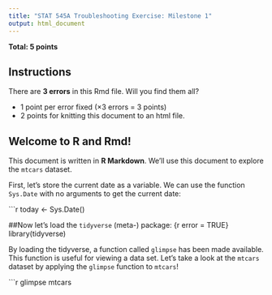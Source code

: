 ---
title: "STAT 545A Troubleshooting Exercise: Milestone 1"
output: html_document
---

__Total: 5 points__

## Instructions

There are **3 errors** in this Rmd file. Will you find them all?

- 1 point per error fixed ($\times 3$ errors = 3 points)
- 2 points for knitting this document to an html file. 

## Welcome to R and Rmd!

This document is written in **R Markdown**. We'll use this document to explore the `mtcars` dataset.

First, let's store the current date as a variable. We can use the function `Sys.Date` with no arguments to get the current date:

```{r, error = TRUE}
today <- Sys.Date()

##Now let's load the `tidyverse` (meta-) package:
{r error = TRUE}
library(tidyverse)


By loading the tidyverse, a function called `glimpse` has been made available. This function is useful for viewing a data set. Let's take a look at the `mtcars` dataset by applying the `glimpse` function to `mtcars`!

```{r, error = TRUE}
glimpse mtcars


